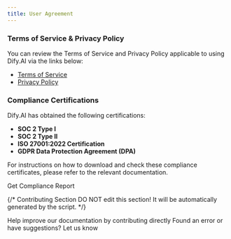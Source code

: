 ```yaml
---
title: User Agreement
---
```



### Terms of Service & Privacy Policy

You can review the Terms of Service and Privacy Policy applicable to using Dify.AI via the links below:

* [Terms of Service](https://dify.ai/terms)
* [Privacy Policy](https://dify.ai/privacy)

### Compliance Certifications

Dify.AI has obtained the following certifications:

* **SOC 2 Type I**
* **SOC 2 Type II**
* **ISO 27001:2022 Certification**
* **GDPR Data Protection Agreement (DPA)**

For instructions on how to download and check these compliance certificates, please refer to the relevant documentation.

<Card title="Get Compliance Report" icon="link" href="/en/policies/agreement/get-compliance-report">
  Get Compliance Report
</Card>

{/*
Contributing Section
DO NOT edit this section!
It will be automatically generated by the script.
*/}

<CardGroup cols="2">
    <Card
        title="Edit this page"
        icon="pen-to-square"
        href="https://github.com/langgenius/dify-docs-mintlify/edit/main/en/policies/agreement/README.mdx"
    >
        Help improve our documentation by contributing directly
    </Card>
    <Card
        title="Report an issue"
        icon="github"
        href="https://github.com/langgenius/dify-docs-mintlify/issues/new?title=Documentation%20Issue%3A%20&body=%23%23%20Issue%20Description%0A%3C%21--%20Please%20briefly%20describe%20the%20issue%20you%20found%20--%3E%0A%0A%23%23%20Page%20Link%0Ahttps%3A%2F%2Fgithub.com%2Flanggenius%2Fdify-docs-mintlify%2Fblob%2Fmain%2Fen/policies/agreement%2FREADME.mdx%0A%0A%23%23%20Suggested%20Changes%0A%3C%21--%20If%20you%20have%20specific%20suggestions%20for%20changes%2C%20please%20describe%20them%20here%20--%3E%0A%0A%3C%21--%20Thank%20you%20for%20helping%20improve%20our%20documentation%21%20--%3E"
    >
        Found an error or have suggestions? Let us know
    </Card>
</CardGroup>
